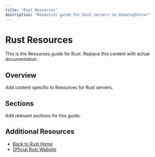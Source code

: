 ```yaml
---
title: "Rust Resources"
description: "Resources guide for Rust servers on XGamingServer"
---
```


# Rust Resources

This is the Resources guide for Rust. Replace this content with actual documentation.

## Overview

Add content specific to Resources for Rust servers.

## Sections

Add relevant sections for this guide.

## Additional Resources

- [Back to Rust Home](./index)
- [Official Rust Website](https://example.com)
